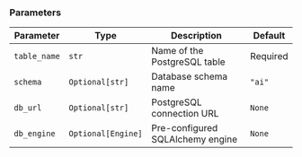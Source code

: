 ### Parameters

| Parameter | Type | Description | Default |
|-----------|------|-------------|---------|
| `table_name` | `str` | Name of the PostgreSQL table | Required |
| `schema` | `Optional[str]` | Database schema name | `"ai"` |
| `db_url` | `Optional[str]` | PostgreSQL connection URL | `None` |
| `db_engine` | `Optional[Engine]` | Pre-configured SQLAlchemy engine | `None` |